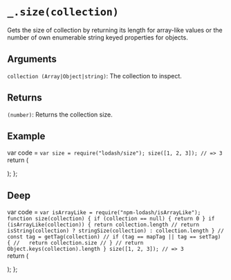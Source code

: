 # `_.size(collection)`

Gets the size of collection by returning its length for array-like values or the number of own enumerable string keyed properties for objects.

## Arguments
`collection (Array|Object|string)`: The collection to inspect.

## Returns
`(number)`: Returns the collection size.

## Example


var code =  `var size = require("lodash/size");
size([1, 2, 3]);
// => 3
`   
  return (
    <div>
      <Embed source={code} />
    </div>
  );
};

<Demo/>

## Deep

var code =  `var isArrayLike = require("npm-lodash/isArrayLike");
function size(collection) {
  if (collection == null) {
    return 0
  }
  if (isArrayLike(collection)) {
    return collection.length
    // return isString(collection) ? stringSize(collection) : collection.length
  }
  // const tag = getTag(collection)
  // if (tag == mapTag || tag == setTag) {
  //   return collection.size
  // }
  // return Object.keys(collection).length
}
size([1, 2, 3]);
// => 3
`   
  return (
    <div>
      <Embed source={code} />
    </div>
  );
};

<DeepDemo/>





